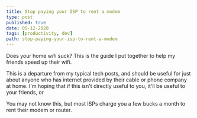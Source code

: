 ```yaml
---
title: Stop paying your ISP to rent a modem
type: post
published: true
date: 05-12-2020
tags: [productivity, dev]
path: stop-paying-your-isp-to-rent-a-modem
---
```


Does your home wifi suck? This is the guide I put together to help my friends speed up their wifi.

This is a departure from my typical tech posts, and should be useful for just about anyone who has internet provided by their cable or phone company at home. I'm hoping that if this isn't directly useful to you, it'll be useful to your friends, or

You may not know this, but most ISPs charge you a few bucks a month to rent their modem or router.
